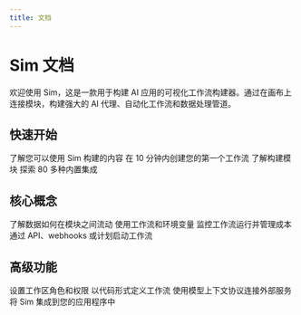 ```yaml
---
title: 文档
---
```



# Sim 文档

欢迎使用 Sim，这是一款用于构建 AI 应用的可视化工作流构建器。通过在画布上连接模块，构建强大的 AI 代理、自动化工作流和数据处理管道。

## 快速开始

<Cards>
  <Card title="简介" href="/introduction">
    了解您可以使用 Sim 构建的内容
  </Card>
  <Card title="入门指南" href="/getting-started">
    在 10 分钟内创建您的第一个工作流
  </Card>
  <Card title="工作流模块" href="/blocks">
    了解构建模块
  </Card>
  <Card title="工具与集成" href="/tools">
    探索 80 多种内置集成
  </Card>
</Cards>

## 核心概念

<Cards>
  <Card title="连接" href="/connections">
    了解数据如何在模块之间流动
  </Card>
  <Card title="变量" href="/variables">
    使用工作流和环境变量
  </Card>
  <Card title="执行" href="/execution">
    监控工作流运行并管理成本
  </Card>
  <Card title="触发器" href="/triggers">
    通过 API、webhooks 或计划启动工作流
  </Card>
</Cards>

## 高级功能

<Cards>
  <Card title="团队管理" href="/permissions/roles-and-permissions">
    设置工作区角色和权限
  </Card>
  <Card title="YAML 配置" href="/yaml">
    以代码形式定义工作流
  </Card>
  <Card title="MCP 集成" href="/mcp">
    使用模型上下文协议连接外部服务
  </Card>
  <Card title="SDKs" href="/sdks">
    将 Sim 集成到您的应用程序中
  </Card>
</Cards>